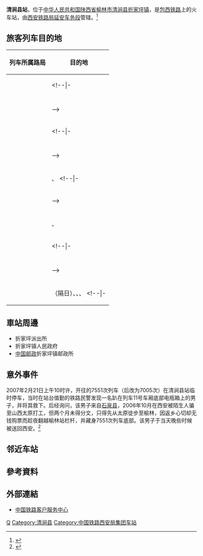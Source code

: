 {{Expand|time=2016-09-12T11:34:58+00:00}}
{{Distinguish|清涧站}}
{{Infobox China railway station
|车站名称 =清涧县站
|图片 = 
|图片介绍 = 
|其他名称 = 
|车站拼音 = Qingjianxian
|英文名称 = Qingjianxian Railway Station
|车站代码 = 40505<ref>{{cite book|title=中华人民共和国铁路车站代码（GB/T 10302-2010）|publisher=中国标准出版社|year=2010|isbn=155066140495|ignore-isbn-error=true|pages=29}}</ref>
|电报码 = QNY
|拼音码 = QJX
|车站类型 = 
|开通运营 =
|车站位置 = [[陕西省|陕西省]][[榆林市|榆林市]][[清涧县|清涧县]][[折家坪镇|折家坪镇]]
|坐标 = {{coord|37.167014|N|109.998587|E|display=inline,title}}
|归属 = [[西安铁路局|西安铁路局]][[延安车务段|延安车务段]]
|线路 = [[包西铁路|包西铁路]]
|车站等级 = [[三等站_(中铁)|三等站]]
|使用状态 = 
|月台数目 = 
|股道数目 = 
}}
'''清涧县站'''，位于[[中华人民共和国|中华人民共和国]][[陕西省|陕西省]][[榆林市|榆林市]][[清涧县|清涧县]][[折家坪镇|折家坪镇]]，是[[包西铁路|包西铁路]]上的火车站，由[[西安铁路局|西安铁路局]][[延安车务段|延安车务段]]管辖。<ref>{{Cite web |url=http://search.huochepiao.com/huochezhan/jieshao/3629.htm |title=清涧县火车站介绍 |access-date=2016-09-12 |archive-date=2016-08-01 |archive-url=https://web.archive.org/web/20160801045802/http://search.huochepiao.com/huochezhan/jieshao/3629.htm |dead-url=no }}</ref>

== 旅客列车目的地 ==
{| class="wikitable sortable" style="font-size: 90%"
!列车所属路局
!目的地
|-
|<center>{{sort|Beijing|[[北京铁路局|北京铁路局]]}}
|{{站|天津}}
<!--|-
|<center>{{sort|Chengdu|[[成都铁路局|成都铁路局]]}}
|{{站|}}
|-
|<center>{{sort|Guangzhou|[[广州铁路（集团）公司|广州铁路集团]]}}
|{{站|}}
|-
|<center>{{sort|Harbin|[[哈尔滨铁路局|哈尔滨铁路局]]}}
|{{站|}}-->
|-
|<center>{{sort|Hohhot|[[呼和浩特铁路局|呼和浩特铁路局]]}}
|{{站|呼和浩特东}}
<!--|-
|<center>{{sort|Jinan|[[济南铁路局|济南铁路局]]}}
|{{站|}}
|-
|<center>{{sort|Kunming|[[昆明铁路局|昆明铁路局]]}}
|{{站|}}
|-
|<center>{{sort|Lanzhou|[[兰州铁路局|兰州铁路局]]}}
|{{站|}}-->
|-
|<center>{{sort|Nanchang|[[南昌铁路局|南昌铁路局]]}}
|{{站|福州}}、{{站|呼和浩特东}}
<!--|-
|<center>{{sort|Nanning|[[南宁铁路局|南宁铁路局]]}}
|{{站|}}
|-
|<center>{{sort|Qingzang|[[青藏铁路公司|青藏铁路公司]]}}
|{{站|}}-->
|-
|<center>{{sort|Shanghai|[[上海铁路局|上海铁路局]]}}
|{{站|杭州}}、{{站|呼和浩特}}
|-
|<center>{{sort|Shenyang|[[沈阳铁路局|沈阳铁路局]]}}
|{{站|重庆北}}
<!--|-
|<center>{{sort|Taiyuan|[[太原铁路局|太原铁路局]]}}
|{{站|}}
|-
|<center>{{sort|Urumqi|[[乌鲁木齐铁路局|乌鲁木齐铁路局]]}}
|{{站|}}
|-
|<center>{{sort|Wuhan|[[武汉铁路局|武汉铁路局]]}}
|{{站|}}-->
|-
|<center>{{sort|Xi'an|[[西安铁路局|西安铁路局]]}}
|{{站|苏州}}（隔日）、{{站|乌海西}}、{{站|西安}}、{{站|榆林}}
<!--|-
|<center>{{sort|Zhengzhou|[[郑州铁路局|郑州铁路局]]}}
|{{站|}}-->
|}

==車站周邊==
* 折家坪派出所
* 折家坪镇人民政府
* [[中国邮政|中国邮政]]折家坪镇邮政所

== 意外事件 ==
2007年2月21日上午10时许，{{站|榆林}}开往{{站|西安}}的7551次列车（后改为7005次）在清涧县站临时停车，当时在站台值勤的铁路民警发现一名趴在列车11号车厢底部电瓶箱上的男子，并将其救下。后经询问，该男子来自[[石泉县|石泉县]]，2006年10月在西安被陌生人骗至山西太原打工，但两个月未得分文，只得先从太原徒步至榆林，因返乡心切却无钱购票而趁夜翻越榆林站栏杆，并藏身7551次列车底部。该男子于当天晚些时候被送回西安。<ref>{{cite news|author=张智泉|coauthors=高建平|url=http://www.hsw.cn/news/2007-02/24/content_6115918.htm|title=陕西男子出外打工被骗 火车下藏身飞驰160公里|publisher=[[华商报_(陕西)|华商报]]|date=2007-02-24|accessdate=2016-09-17|archive-date=2017-03-05|archive-url=https://web.archive.org/web/20170305012808/http://www.hsw.cn/news/2007-02/24/content_6115918.htm|dead-url=no}}</ref>

== 邻近车站 ==
{{start rail box|[[File:China_Railways.svg|16px]] [[中国铁路|中国铁路]]}}
{{s-inop|[[呼家塔站|呼家塔站]]|{{站|包头}}/{{站|包头西}}方向}}
{{s-line|[[包西铁路|包西铁路]]<br />← ??km 清涧县站 23km →}}
{{s-inop|[[子长站|子长站]]|{{站|新丰镇}}方向}}
{{end box}}

==參考資料==
{{reflist}}

==外部連結==
* [http://www.12306.cn/mormhweb/ 中国铁路客户服务中心] {{Wayback|url=http://www.12306.cn/mormhweb/ |date=20180205163941 }}

{{包西铁路}}
{{神延铁路}}
[[Category:榆林市铁路车站|Q]]
[[Category:清涧县|Category:清涧县]]
[[Category:中国铁路西安局集团车站|Category:中国铁路西安局集团车站]]